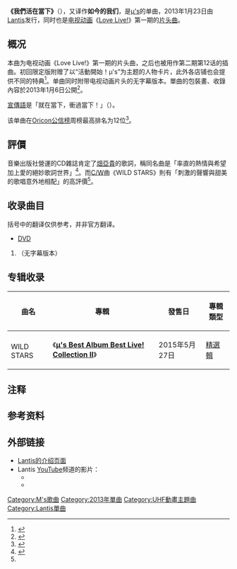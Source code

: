 {{Infobox single
| Name          = 我們活在當下
| Original name = {{lang|ja|僕らは今のなかで}}
| Cover         = Bokura wa ima no naka de.jpg
| Border        = 
| Alt           = 
| Caption       = 单曲封面
| Artist        = [[μ's|μ's]]
| Album         = [[μ's_Best_Album_Best_Live!_Collection_Ⅱ|μ's Best Album Best Live! Collection Ⅱ]]
| A-side        = {{lang|ja|僕らは今のなかで}}
| B-side        = WILD STARS
| Released      = {{Start date|2013|1|23}}
| Format        = [[CD|CD]]
| Recorded      = 
| Genre         = [[J-pop|J-pop]]
| Length        = {{Duration|m=4|s=36}}
| Label         = [[Lantis|Lantis]]
| Writer        = 畑亞貴（作词）<br />{{link-ja|森慎太郎|森慎太郎}}（作曲#1）<br />{{link-ja|高田晓|高田暁}}（作曲#2）
| Producer      = 
| Chart position = *週间12位（[[Oricon公信榜|Oricon公信榜]]）
| Certification = 
| ISWC          = 
| Chronology    = 
| Last single   = [[Wonderful_Rush|Wonderful Rush]]<br />（2012年）
| This single   = '''{{lang|ja|僕らは今のなかで}}'''<br />（2013年）
| Next single   = {{lang|ja|[[きっと青春が聞こえる|きっと青春が聞こえる]]}}<br />（2013年）
| Misc          = {{External music video|1={{YouTube|qG2akUb94Tg|{{lang|ja|TVアニメ『ラブライブ！』OPシングル「僕らは今のなかで」TVCM}}}}<br />{{YouTube|UUKrxyslbfs|{{lang|ja|TVアニメ『ラブライブ！』OPc/w「WILD STARS」試聴動画}}|Upper caption=公式 TVCM・視聴動画}}}}
{{Extra track listing
 | Album = μ's Best Album Best Live! Collection Ⅱ
 | Type = greatest
 | prev_track = 
 | prev_no = 
 | this_track = {{lang|ja|僕らは今のなかで}}
 | track_no = 1
 | next_track = WILD STARS
 | next_no = 2
 }}
}}

'''《我們活在當下》'''（{{jpn|j=僕らは今のなかで|rm=Bokura wa Ima no Naka de}}），又译作'''如今的我们'''，是[[μ's|μ's]]的单曲{{efn|不計入單曲編號。}}，2013年1月23日由[[Lantis|Lantis]]发行，同时也是[[电视动画|电视动画]]《[[Love_Live!_(动画)|Love Live!]]》第一期的[[片头曲|片头曲]]。

==概况==
本曲为电视动画《Love Live!》第一期的片头曲，之后也被用作第二期第12话的插曲。初回限定版附赠了以“活動開始！μ's”为主题的人物卡片，此外各店铺也会提供不同的特典<ref>{{Cite web|url=http://news.lovelive-anime.jp/app-def/S-102/news/?m=20130113&paged=2 |script-title=ja:TVアニメ『ラブライブ！』OPテーマ、EDテーマ　店舗別特典 決定！ |publisher=プロジェクトラブライブ！ |accessdate=2016-07-26 |date=2013-01-13 |archiveurl=https://web.archive.org/web/20160726145921/http://news.lovelive-anime.jp/app-def/S-102/news/?m=20130113&paged=2 |archivedate=2016-07-26 |deadurl=yes |language=ja}}</ref>。单曲同时附带电视动画片头的无字幕版本。單曲的包裝畫、收錄內容於2013年1月6日公開<ref>{{Cite web|author=ラブライブ！公式|date=2013-01-06|url=https://twitter.com/LoveLive_staff/status/287916836245360640|title=Twitter / LoveLive_staff|publisher=Twitter|accessdate=2013-03-27|archive-date=2016-08-02|archive-url=https://web.archive.org/web/20160802143435/https://twitter.com/lovelive_staff/status/287916836245360640|dead-url=no}}</ref>。

[[廣告標語|宣傳語]]是「就在當下，衝過當下！」（{{lang|ja|今しかない、今を駆け抜けようっ！}}）。

该单曲在[[Oricon公信榜|Oricon公信榜]]周榜最高排名为12位<ref>{{Cite web|url=http://www.oricon.co.jp/prof/523387/products/1001024/1/ |script-title=ja:僕らは今のなかで |accessdate=2016-07-26 |archiveurl=https://web.archive.org/web/20141223204515/http://www.oricon.co.jp/prof/523387/products/1001024/1/ |archivedate=2014-12-23 |deadurl=yes |language=ja}}</ref>。

==評價==
音樂出版社營運的CD雜誌肯定了[[畑亞貴|畑亞貴]]的歌詞，稱同名曲是「率直的熱情與希望加上愛的絕妙歌詞世界」<ref name="cdjournal">{{Cite web|url=http://artist.cdjournal.com/d/-/4112112025|title=「ラブライブ! School idol project」オープニングテーマ～僕らは今のなかで / μ's [CD+DVD] - CDJournal|publisher=音楽出版社|accessdate=2013-09-19|archive-date=2019-07-25|archive-url=https://web.archive.org/web/20190725005902/https://artist.cdjournal.com/d/-/4112112025|dead-url=no}}</ref>。而[[C/W|C/W]]曲《WILD STARS》則有「刺激的聲響與甜美的歌唱意外地相配」的高評價<ref name="cdjournal"/>。

==收录曲目==
括号中的翻译仅供参考，并非官方翻译。
{{tracklist
| collapsed       = 
| full_width      = yes
| headline        = [[CD|CD]]單曲

| title1          = {{lang|ja|僕らは今のなかで}}
| note1           = 我們活在當下
| longnote1       = [[電視動畫|電視動畫]]《Love Live!》第一期片頭曲，第二期12話插曲
| writer1         = 
| lyrics1         = [[畑亞貴|畑亞貴]]
| music1          = {{link-ja|森慎太郎|森慎太郎}}
| arranger1       = 森慎太郎
| length1         = 4:36
| title2          = WILD STARS
| note2           = 
| writer2         = 
| lyrics2         = 畑亞貴
| music2          = {{link-ja|高田曉|高田暁}}
| arranger2       = 高田曉
| length2         = 4:22
| title3          = {{lang|ja|僕らは今のなかで}} (Off Vocal)
| note3           = 
| writer3         = 
| lyrics3         = 
| music3          = 
| extra3          = 
| length3         = 
| title4          = WILD STARS (Off Vocal)
| note4           = 
| writer4         = 
| lyrics4         = 
| music4          = 
| extra4          = 
| length4         = 
}}
* [[DVD|DVD]]
# {{lang|ja|僕らは今のなかで}}（无字幕版本）

==专辑收录==
{| class="wikitable"
! 曲名 !! 專輯 !! 發售日 !! 專輯類型 
|-
| {{lang|ja|僕らは今のなかで}}||rowspan="2"|《'''[[μ's_Best_Album_Best_Live!_Collection_Ⅱ|μ's Best Album Best Live! Collection Ⅱ]]'''》||rowspan="2"|2015年5月27日|| rowspan="2"|[[精選輯|精選輯]] 
|-
| WILD STARS
|}

==注释==
{{notelist}}

==参考资料==
{{reflist}}

==外部链接==
* [http://lantis.jp/release-item/LACM-14053.html Lantis的介绍页面] {{Wayback|url=http://lantis.jp/release-item/LACM-14053.html |date=20200808233342 }}{{ja icon}}
*Lantis [[YouTube|YouTube]]频道的影片：
** {{YouTube|qG2akUb94Tg|{{lang|ja|TVアニメ『ラブライブ！』OPシングル「僕らは今のなかで」TVCM}}}}
** {{YouTube|UUKrxyslbfs|{{lang|ja|TVアニメ『ラブライブ！』OPc/w「WILD STARS」試聴動画}}}}

{{μ's}}

{{DEFAULTSORT:Bokura wa Ima no Naka de}}
[[Category:Μ's歌曲|Category:Μ's歌曲]]
[[Category:2013年單曲|Category:2013年單曲]]
[[Category:UHF動畫主題曲|Category:UHF動畫主題曲]]
[[Category:Lantis單曲|Category:Lantis單曲]]